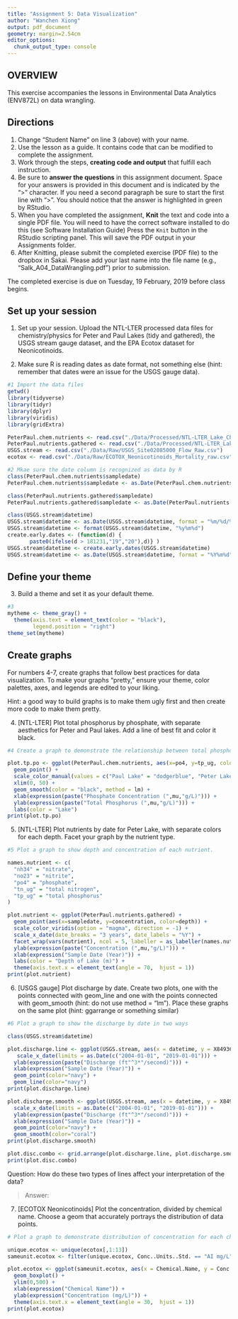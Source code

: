 ```yaml
---
title: "Assignment 5: Data Visualization"
author: "Wanchen Xiong"
output: pdf_document
geometry: margin=2.54cm
editor_options: 
  chunk_output_type: console
---
```


## OVERVIEW

This exercise accompanies the lessons in Environmental Data Analytics (ENV872L) on data wrangling. 

## Directions
1. Change "Student Name" on line 3 (above) with your name.
2. Use the lesson as a guide. It contains code that can be modified to complete the assignment.
3. Work through the steps, **creating code and output** that fulfill each instruction.
4. Be sure to **answer the questions** in this assignment document.
Space for your answers is provided in this document and is indicated by the ">" character.
If you need a second paragraph be sure to start the first line with ">".
You should notice that the answer is highlighted in green by RStudio. 
6. When you have completed the assignment, **Knit** the text and code into a single PDF file.
You will need to have the correct software installed to do this (see Software Installation Guide)
Press the `Knit` button in the RStudio scripting panel.
This will save the PDF output in your Assignments folder.
8. After Knitting, please submit the completed exercise (PDF file) to the dropbox in Sakai. Please add your last name into the file name (e.g., "Salk_A04_DataWrangling.pdf") prior to submission.

The completed exercise is due on Tuesday, 19 February, 2019 before class begins.

## Set up your session 
1. Set up your session. Upload the NTL-LTER processed data files for chemistry/physics for Peter and Paul Lakes (tidy and gathered), the USGS stream gauge dataset, and the EPA Ecotox dataset for Neonicotinoids. 

2. Make sure R is reading dates as date format, not something else (hint: remember that dates were an issue for the USGS gauge data).

```r
#1 Import the data files
getwd()
library(tidyverse)
library(tidyr)
library(dplyr)
library(viridis)
library(gridExtra)

PeterPaul.chem.nutrients <- read.csv("./Data/Processed/NTL-LTER_Lake_Chemistry_Nutrients_PeterPaul_Processed.csv")
PeterPaul.nutrients.gathered <- read.csv("./Data/Processed/NTL-LTER_Lake_Nutrients_PeterPaulGathered_Processed.csv")
USGS.stream <- read.csv("./Data/Raw/USGS_Site02085000_Flow_Raw.csv")
ecotox <- read.csv("./Data/Raw/ECOTOX_Neonicotinoids_Mortality_raw.csv")

#2 Mkae sure the date column is recognized as data by R
class(PeterPaul.chem.nutrients$sampledate)
PeterPaul.chem.nutrients$sampledate <- as.Date(PeterPaul.chem.nutrients$sampledate, format = "%Y-%m-%d")

class(PeterPaul.nutrients.gathered$sampledate)
PeterPaul.nutrients.gathered$sampledate <- as.Date(PeterPaul.nutrients.gathered$sampledate, format = "%Y-%m-%d")

class(USGS.stream$datetime)
USGS.stream$datetime <- as.Date(USGS.stream$datetime, format = "%m/%d/%y")
USGS.stream$datetime <- format(USGS.stream$datetime, "%y%m%d")
create.early.dates <- (function(d) {
       paste0(ifelse(d > 181231,"19","20"),d)} )
USGS.stream$datetime <- create.early.dates(USGS.stream$datetime)
USGS.stream$datetime <- as.Date(USGS.stream$datetime, format = "%Y%m%d")

```
## Define your theme
3. Build a theme and set it as your default theme.

```r
#3
mytheme <- theme_gray() +
  theme(axis.text = element_text(color = "black"), 
        legend.position = "right")
theme_set(mytheme)
```

## Create graphs
For numbers 4-7, create graphs that follow best practices for data visualization. To make your graphs "pretty," ensure your theme, color palettes, axes, and legends are edited to your liking.

Hint: a good way to build graphs is to make them ugly first and then create more code to make them pretty.

4. [NTL-LTER] Plot total phosphorus by phosphate, with separate aesthetics for Peter and Paul lakes. Add a line of best fit and color it black.

```r
#4 Create a graph to demonstrate the relationship between total phosphorus and phosphate; Peter lake and Paul lake are shown in comparison.

plot.tp.po <- ggplot(PeterPaul.chem.nutrients, aes(x=po4, y=tp_ug, color=lakename)) +
  geom_point() +
  scale_color_manual(values = c("Paul Lake" = "dodgerblue", "Peter Lake" = "purple")) +
  xlim(0, 50) +
  geom_smooth(color = "black", method = lm) +
  xlab(expression(paste("Phosphate Concentration (",mu,"g/L)"))) +
  ylab(expression(paste("Total Phosphorus (",mu,"g/L)"))) +
  labs(color = "Lake")
print(plot.tp.po)


```


5. [NTL-LTER] Plot nutrients by date for Peter Lake, with separate colors for each depth. Facet your graph by the nutrient type.

```r
#5 Plot a graph to show depth and concentration of each nutrient.

names.nutrient <- c(
  "nh34" = "nitrate",
  "no23" = "nitrite",
  "po4" = "phosphate",
  "tn_ug" = "total nitrogen",
  "tp_ug" = "total phosphorus"
)

plot.nutrient <- ggplot(PeterPaul.nutrients.gathered) +
  geom_point(aes(x=sampledate, y=concentration, color=depth)) +
  scale_color_viridis(option = "magma", direction = -1) +
  scale_x_date(date_breaks = "3 years", date_labels = "%Y") +
  facet_wrap(vars(nutrient), ncol = 5, labeller = as_labeller(names.nutrient)) +
  ylab(expression(paste("Concentration (",mu,"g/L)"))) +
  xlab(expression("Sample Date (Year)")) +
  labs(color = "Depth of Lake (m)") +
  theme(axis.text.x = element_text(angle = 70,  hjust = 1))
print(plot.nutrient)


```


6. [USGS gauge] Plot discharge by date. Create two plots, one with the points connected with geom_line and one with the points connected with geom_smooth (hint: do not use method = "lm"). Place these graphs on the same plot (hint: ggarrange or something similar)

```r
#6 Plot a graph to show the discharge by date in two ways

class(USGS.stream$datetime)

plot.discharge.line <- ggplot(USGS.stream, aes(x = datetime, y = X84936_00060_00003)) +
   scale_x_date(limits = as.Date(c("2004-01-01", "2019-01-01"))) +
  ylab(expression(paste("Discharge (ft"^3*"/second)"))) +
  xlab(expression("Sample Date (Year)")) +
  geom_point(color="navy") +
  geom_line(color="navy") 
print(plot.discharge.line)

plot.discharge.smooth <- ggplot(USGS.stream, aes(x = datetime, y = X84936_00060_00003)) +
  scale_x_date(limits = as.Date(c("2004-01-01", "2019-01-01"))) +
  ylab(expression(paste("Discharge (ft"^3*"/second)"))) +
  xlab(expression("Sample Date (Year)")) +
  geom_point(color="navy") +
  geom_smooth(color="coral")
print(plot.discharge.smooth)

plot.disc.combo <- grid.arrange(plot.discharge.line, plot.discharge.smooth)
print(plot.disc.combo)

```
Question: How do these two types of lines affect your interpretation of the data?

> Answer:

7. [ECOTOX Neonicotinoids] Plot the concentration, divided by chemical name. Choose a geom that accurately portrays the distribution of data points.

```r
# Plot a graph to demonstrate distribution of concentration for each chemical

unique.ecotox <- unique(ecotox[,1:13])
sameunit.ecotox <- filter(unique.ecotox, Conc..Units..Std. == "AI mg/L")

plot.ecotox <- ggplot(sameunit.ecotox, aes(x = Chemical.Name, y = Conc..Mean..Std.)) +
  geom_boxplot() +
  ylim(0,500) +
  xlab(expression("Chemical Name")) +
  ylab(expression("Concentration (mg/L)")) +
  theme(axis.text.x = element_text(angle = 30,  hjust = 1))
print(plot.ecotox)


```


